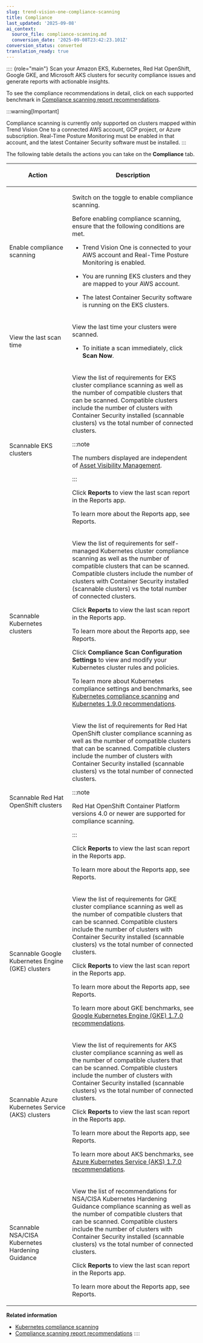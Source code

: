 ```yaml
---
slug: trend-vision-one-compliance-scanning
title: Compliance
last_updated: '2025-09-08'
ai_context:
  source_file: compliance-scanning.md
  conversion_date: '2025-09-08T23:42:23.101Z'
conversion_status: converted
translation_ready: true
---
```


:::: {role="main"}
Scan your Amazon EKS, Kubernetes, Red Hat OpenShift, Google GKE, and Microsoft AKS clusters for security compliance issues and generate reports with actionable insights.

To see the compliance recommendations in detail, click on each supported benchmark in [Compliance scanning report recommendations](compliance-scanning-report.mdx).

:::warning[Important]

Compliance scanning is currently only supported on clusters mapped within Trend Vision One to a connected AWS account, GCP project, or Azure subscription. Real-Time Posture Monitoring must be enabled in that account, and the latest Container Security software must be installed.
:::

The following table details the actions you can take on the **Compliance** tab.

<table>
<colgroup>
<col style="width: 33%" />
<col style="width: 67%" />
</colgroup>
<thead>
<tr>
<th><p>Action</p></th>
<th><p>Description</p></th>
</tr>
</thead>
<tbody>
<tr>
<td><p>Enable compliance scanning</p></td>
<td><p>Switch on the toggle to enable compliance scanning.</p>
<p>Before enabling compliance scanning, ensure that the following conditions are met.</p>
<ul>
<li><p>Trend Vision One is connected to your AWS account and Real-Time Posture Monitoring is enabled.</p></li>
<li><p>You are running EKS clusters and they are mapped to your AWS account.</p></li>
<li><p>The latest Container Security software is running on the EKS clusters.</p></li>
</ul></td>
</tr>
<tr>
<td><p>View the last scan time</p></td>
<td><p>View the last time your clusters were scanned.</p>
<ul>
<li><p>To initiate a scan immediately, click <strong>Scan Now</strong>.</p></li>
</ul></td>
</tr>
<tr>
<td><p>Scannable EKS clusters</p></td>
<td><p>View the list of requirements for EKS cluster compliance scanning as well as the number of compatible clusters that can be scanned. Compatible clusters include the number of clusters with Container Security installed (scannable clusters) vs the total number of connected clusters.</p>


:::note

<p>The numbers displayed are independent of <a href="trend-vision-one-what-is-asset-visibility-management">Asset Visibility Management</a>.</p>


:::


<p>Click <strong>Reports</strong> to view the last scan report in the Reports app.</p>
<p>To learn more about the Reports app, see Reports.</p></td>
</tr>
<tr>
<td><p>Scannable Kubernetes clusters</p></td>
<td><p>View the list of requirements for self-managed Kubernetes cluster compliance scanning as well as the number of compatible clusters that can be scanned. Compatible clusters include the number of clusters with Container Security installed (scannable clusters) vs the total number of connected clusters.</p>
<p>Click <strong>Reports</strong> to view the last scan report in the Reports app.</p>
<p>To learn more about the Reports app, see Reports.</p>
<p>Click <strong>Compliance Scan Configuration Settings</strong> to view and modify your Kubernetes cluster rules and policies.</p>
<p>To learn more about Kubernetes compliance settings and benchmarks, see <a href="trend-vision-one-kubernetes-compliance-scanning">Kubernetes compliance scanning</a> and <a href="trend-vision-one-cis-kubernetes-benchmark-recs">Kubernetes 1.9.0 recommendations</a>.</p></td>
</tr>
<tr>
<td><p>Scannable Red Hat OpenShift clusters</p></td>
<td><p>View the list of requirements for Red Hat OpenShift cluster compliance scanning as well as the number of compatible clusters that can be scanned. Compatible clusters include the number of clusters with Container Security installed (scannable clusters) vs the total number of connected clusters.</p>


:::note

Red Hat OpenShift Container Platform versions 4.0 or newer are supported for compliance scanning.


:::


<p>Click <strong>Reports</strong> to view the last scan report in the Reports app.</p>
<p>To learn more about the Reports app, see Reports.</p></td>
</tr>
<tr>
<td><p>Scannable Google Kubernetes Engine (GKE) clusters</p></td>
<td><p>View the list of requirements for GKE cluster compliance scanning as well as the number of compatible clusters that can be scanned. Compatible clusters include the number of clusters with Container Security installed (scannable clusters) vs the total number of connected clusters.</p>
<p>Click <strong>Reports</strong> to view the last scan report in the Reports app.</p>
<p>To learn more about the Reports app, see Reports.</p>
<p>To learn more about GKE benchmarks, see <a href="trend-vision-one-cis-gke17-recs">Google Kubernetes Engine (GKE) 1.7.0 recommendations</a>.</p></td>
</tr>
<tr>
<td><p>Scannable Azure Kubernetes Service (AKS) clusters</p></td>
<td><p>View the list of requirements for AKS cluster compliance scanning as well as the number of compatible clusters that can be scanned. Compatible clusters include the number of clusters with Container Security installed (scannable clusters) vs the total number of connected clusters.</p>
<p>Click <strong>Reports</strong> to view the last scan report in the Reports app.</p>
<p>To learn more about the Reports app, see Reports.</p>
<p>To learn more about AKS benchmarks, see <a href="trend-vision-one-cis-aks17-recs">Azure Kubernetes Service (AKS) 1.7.0 recommendations</a>.</p></td>
</tr>
<tr>
<td><p>Scannable NSA/CISA Kubernetes Hardening Guidance</p></td>
<td><p>View the list of recommendations for NSA/CISA Kubernetes Hardening Guidance compliance scanning as well as the number of compatible clusters that can be scanned. Compatible clusters include the number of clusters with Container Security installed (scannable clusters) vs the total number of connected clusters.</p>
<p>Click <strong>Reports</strong> to view the last scan report in the Reports app.</p>
<p>To learn more about the Reports app, see Reports.</p></td>
</tr>
</tbody>
</table>

**Related information**

- [Kubernetes compliance scanning](kubernetes-compliance-scanning.mdx)
- [Compliance scanning report recommendations](compliance-scanning-report.mdx)
::::
